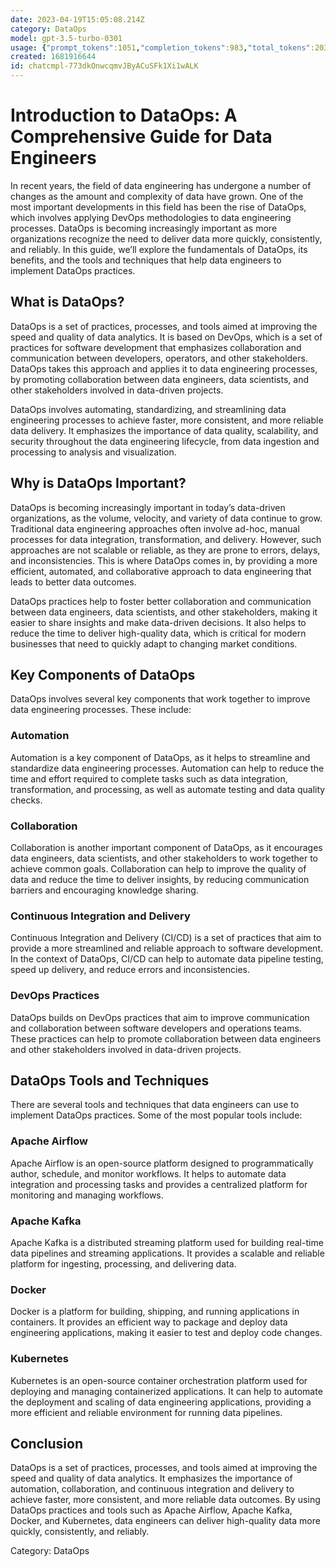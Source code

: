 ```yaml
---
date: 2023-04-19T15:05:08.214Z
category: DataOps
model: gpt-3.5-turbo-0301
usage: {"prompt_tokens":1051,"completion_tokens":983,"total_tokens":2034}
created: 1681916644
id: chatcmpl-773dkOnwcqmvJByACuSFk1Xi1wALK
---
```


# Introduction to DataOps: A Comprehensive Guide for Data Engineers

In recent years, the field of data engineering has undergone a number of changes as the amount and complexity of data have grown. One of the most important developments in this field has been the rise of DataOps, which involves applying DevOps methodologies to data engineering processes. DataOps is becoming increasingly important as more organizations recognize the need to deliver data more quickly, consistently, and reliably. In this guide, we’ll explore the fundamentals of DataOps, its benefits, and the tools and techniques that help data engineers to implement DataOps practices.

## What is DataOps?

DataOps is a set of practices, processes, and tools aimed at improving the speed and quality of data analytics. It is based on DevOps, which is a set of practices for software development that emphasizes collaboration and communication between developers, operators, and other stakeholders. DataOps takes this approach and applies it to data engineering processes, by promoting collaboration between data engineers, data scientists, and other stakeholders involved in data-driven projects.

DataOps involves automating, standardizing, and streamlining data engineering processes to achieve faster, more consistent, and more reliable data delivery. It emphasizes the importance of data quality, scalability, and security throughout the data engineering lifecycle, from data ingestion and processing to analysis and visualization.

## Why is DataOps Important?

DataOps is becoming increasingly important in today’s data-driven organizations, as the volume, velocity, and variety of data continue to grow. Traditional data engineering approaches often involve ad-hoc, manual processes for data integration, transformation, and delivery. However, such approaches are not scalable or reliable, as they are prone to errors, delays, and inconsistencies. This is where DataOps comes in, by providing a more efficient, automated, and collaborative approach to data engineering that leads to better data outcomes.

DataOps practices help to foster better collaboration and communication between data engineers, data scientists, and other stakeholders, making it easier to share insights and make data-driven decisions. It also helps to reduce the time to deliver high-quality data, which is critical for modern businesses that need to quickly adapt to changing market conditions.

## Key Components of DataOps

DataOps involves several key components that work together to improve data engineering processes. These include:

### Automation

Automation is a key component of DataOps, as it helps to streamline and standardize data engineering processes. Automation can help to reduce the time and effort required to complete tasks such as data integration, transformation, and processing, as well as automate testing and data quality checks.

### Collaboration

Collaboration is another important component of DataOps, as it encourages data engineers, data scientists, and other stakeholders to work together to achieve common goals. Collaboration can help to improve the quality of data and reduce the time to deliver insights, by reducing communication barriers and encouraging knowledge sharing.

### Continuous Integration and Delivery

Continuous Integration and Delivery (CI/CD) is a set of practices that aim to provide a more streamlined and reliable approach to software development. In the context of DataOps, CI/CD can help to automate data pipeline testing, speed up delivery, and reduce errors and inconsistencies.

### DevOps Practices

DataOps builds on DevOps practices that aim to improve communication and collaboration between software developers and operations teams. These practices can help to promote collaboration between data engineers and other stakeholders involved in data-driven projects.

## DataOps Tools and Techniques

There are several tools and techniques that data engineers can use to implement DataOps practices. Some of the most popular tools include:

### Apache Airflow

Apache Airflow is an open-source platform designed to programmatically author, schedule, and monitor workflows. It helps to automate data integration and processing tasks and provides a centralized platform for monitoring and managing workflows.

### Apache Kafka

Apache Kafka is a distributed streaming platform used for building real-time data pipelines and streaming applications. It provides a scalable and reliable platform for ingesting, processing, and delivering data.

### Docker

Docker is a platform for building, shipping, and running applications in containers. It provides an efficient way to package and deploy data engineering applications, making it easier to test and deploy code changes.

### Kubernetes

Kubernetes is an open-source container orchestration platform used for deploying and managing containerized applications. It can help to automate the deployment and scaling of data engineering applications, providing a more efficient and reliable environment for running data pipelines.

## Conclusion

DataOps is a set of practices, processes, and tools aimed at improving the speed and quality of data analytics. It emphasizes the importance of automation, collaboration, and continuous integration and delivery to achieve faster, more consistent, and more reliable data outcomes. By using DataOps practices and tools such as Apache Airflow, Apache Kafka, Docker, and Kubernetes, data engineers can deliver high-quality data more quickly, consistently, and reliably.

Category: DataOps